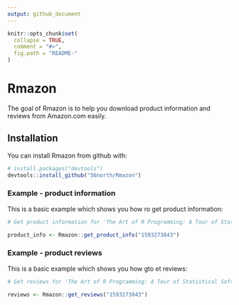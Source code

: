 ```yaml
---
output: github_document
---
```


<!-- README.md is generated from README.Rmd. Please edit that file -->

```r
knitr::opts_chunk$set(
  collapse = TRUE,
  comment = "#>",
  fig.path = "README-"
)
```

# Rmazon

The goal of Rmazon is to help you download product information and reviews from Amazon.com easily.

## Installation

You can install Rmazon from github with:

```R
# install.packages("devtools")
devtools::install_github("56north/Rmazon")
```

### Example - product information

This is a basic example which shows you how ro get product information:

```R
# Get product information for 'The Art of R Programming: A Tour of Statistical Software Design'

product_info <- Rmazon::get_product_info("1593273843")
```

### Example - product reviews

This is a basic example which shows you how gto et reviews:

```R
# Get reviews for 'The Art of R Programming: A Tour of Statistical Software Design'

reviews <- Rmazon::get_reviews("1593273843")
```
